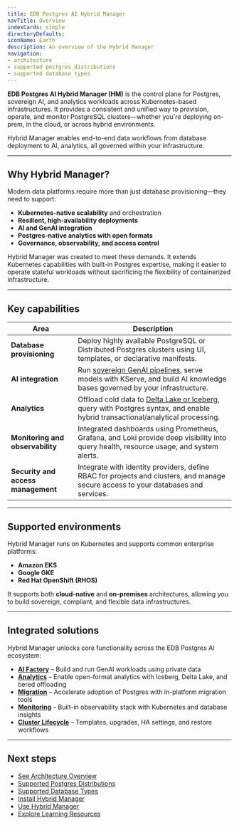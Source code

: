 ```yaml
---
title: EDB Postgres AI Hybrid Manager
navTitle: Overview
indexCards: simple
directoryDefaults:
iconName: Earth
description: An overview of the Hybrid Manager
navigation:
- architecture
- supported postgres_distributions
- supported database types
---
```



**EDB Postgres AI Hybrid Manager (HM)** is the control plane for  Postgres, sovereign AI, and analytics workloads across Kubernetes-based infrastructures. It provides a consistent and unified way to provision, operate, and monitor PostgreSQL clusters—whether you're deploying on-prem, in the cloud, or across hybrid environments.

Hybrid Manager enables end-to-end data workflows from database deployment to AI, analytics, all governed within your infrastructure.

---

## Why Hybrid Manager?

Modern data platforms require more than just database provisioning—they need to support:

- **Kubernetes-native scalability** and orchestration
- **Resilient, high-availability deployments**
- **AI and GenAI integration**
- **Postgres-native analytics with open formats**
- **Governance, observability, and access control**

Hybrid Manager was created to meet these demands. It extends Kubernetes capabilities with built-in Postgres expertise, making it easier to operate stateful workloads without sacrificing the flexibility of containerized infrastructure.

---

## Key capabilities

| Area | Description |
|------|-------------|
| **Database provisioning** | Deploy highly available PostgreSQL or Distributed Postgres clusters using UI, templates, or declarative manifests. |
| **AI integration** | Run [sovereign GenAI pipelines](../../ai_factory/), serve models with KServe, and build AI knowledge bases governed by your infrastructure. |
| **Analytics** | Offload cold data to [Delta Lake or Iceberg](../../analytics/), query with Postgres syntax, and enable hybrid transactional/analytical processing. |
| **Monitoring and observability** | Integrated dashboards using Prometheus, Grafana, and Loki provide deep visibility into query health, resource usage, and system alerts. |
| **Security and access management** | Integrate with identity providers, define RBAC for projects and clusters, and manage secure access to your databases and services. |

---

## Supported environments

Hybrid Manager runs on Kubernetes and supports common enterprise platforms:

- **Amazon EKS**
- **Google GKE**
- **Red Hat OpenShift (RHOS)**

It supports both **cloud-native** and **on-premises** architectures, allowing you to build sovereign, compliant, and flexible data infrastructures.

---

## Integrated solutions

Hybrid Manager unlocks core functionality across the EDB Postgres AI ecosystem:

- [**AI Factory**](../../ai_factory/) – Build and run GenAI workloads using private data
- [**Analytics**](../../analytics/) – Enable open-format analytics with Iceberg, Delta Lake, and tiered offloading
- [**Migration**](../../using_hybrid_manager/migration/) – Accelerate adoption of Postgres with in-platform migration tools
- [**Monitoring**](../../using_hybrid_manager/monitoring/) – Built-in observability stack with Kubernetes and database insights
- [**Cluster Lifecycle**](../../using_hybrid_manager/cluster_management/) – Templates, upgrades, HA settings, and restore workflows

---

## Next steps

- [See Architecture Overview](./architecture)
- [Supported Postgres Distributions](./postgres_distributions)
- [Supported Database Types](./database_types)
- [Install Hybrid Manager](../install/)
- [Use Hybrid Manager](../using_hybrid_manager/)
- [Explore Learning Resources](../learn/)
